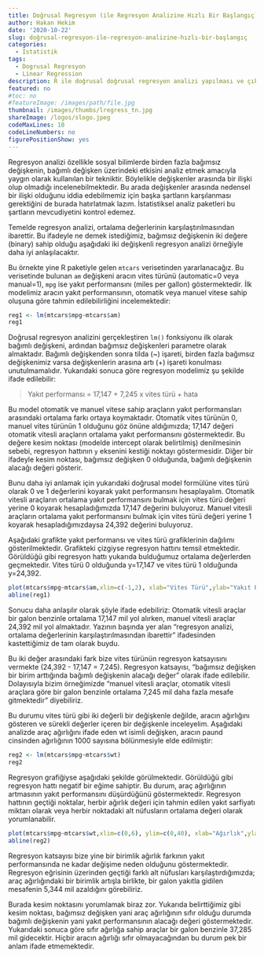 ```yaml
---
title: Doğrusal Regresyon (ile Regresyon Analizine Hızlı Bir Başlangıç)
author: Hakan Hekim
date: '2020-10-22'
slug: doğrusal-regresyon-ile-regresyon-analizine-hızlı-bir-başlangıç
categories:
  - Istatistik
tags:
  - Dogrusal Regresyon
  - Linear Regression
description: R ile doğrusal doğrusal regresyon analizi yapılması ve çıktıların yorumlanması.
featured: no
#toc: no
#featureImage: /images/path/file.jpg
thumbnail: /images/thumbs/lregress_tn.jpg
shareImage: /logos/slogo.jpeg
codeMaxLines: 10
codeLineNumbers: no
figurePositionShow: yes
---
```


Regresyon analizi özellikle sosyal bilimlerde birden fazla bağımsız değişkenin, bağımlı değişken üzerindeki etkisini analiz etmek amacıyla yaygın olarak kullanılan bir tekniktir. Böylelikle değişkenler arasında bir ilişki olup olmadığı incelenebilmektedir. Bu arada değişkenler arasında nedensel bir ilişki olduğunu iddia edebilmemiz için başka şartların karşılanması gerektiğini de burada hatırlatmak lazım. İstatistiksel analiz paketleri bu şartların mevcudiyetini kontrol edemez.

Temelde regresyon analizi, ortalama değerlerinin karşılaştırılmasından ibarettir. Bu ifadeyle ne demek istediğimiz, bağımsız değişkenin iki değere (binary) sahip olduğu aşağıdaki iki değişkenli regresyon analizi örneğiyle daha iyi anlaşılacaktır.

Bu örnekte yine R paketiyle gelen `mtcars` verisetinden yararlanacağız. Bu verisetinde bulunan `am` değişkeni aracın vites türünü (automatic=0 veya manual=1), `mpg` ise yakıt performansını (miles per gallon) göstermektedir. İlk modelimiz aracın yakıt performansının, otomatik veya manuel vitese sahip oluşuna göre tahmin edilebilirliğini incelemektedir:

```r
reg1 <- lm(mtcars$mpg~mtcars$am)
reg1
```

Doğrusal regresyon analizini gerçekleştiren `lm()` fonksiyonu ilk olarak bağımlı değişkeni, ardından bağımsız değişkenleri parametre olarak almaktadır. Bağımlı değişkenden sonra tilda (~) işareti, birden fazla bağımsız değişkenimiz varsa değişkenlerin arasına artı (+) işareti konulması unutulmamalıdır. Yukarıdaki sonuca göre regresyon modelimiz şu şekilde ifade edilebilir:

>Yakıt performansı = 17,147 + 7,245 x vites türü + hata

Bu model otomatik ve manuel vitese sahip araçların yakıt performansları arasındaki ortalama farkı ortaya koymaktadır. Otomatik vites türünün 0, manuel vites türünün 1 olduğunu göz önüne aldığımızda; 17,147 değeri otomatik vitesli araçların ortalama yakıt performansını göstermektedir. Bu değere kesim noktası (modelde intercept olarak belirtilmiş) denilmesinin sebebi, regresyon hattının `y` eksenini kestiği noktayı göstermesidir. Diğer bir ifadeyle kesim noktası, bağımsız değişken 0 olduğunda, bağımlı değişkenin alacağı değeri gösterir.

Bunu daha iyi anlamak için yukarıdaki doğrusal model formülüne vites türü olarak 0 ve 1 değerlerini koyarak yakıt performansını hesaplayalım. Otomatik vitesli araçların ortalama yakıt performansını bulmak için vites türü değeri yerine 0 koyarak hesapladığımızda 17,147 değerini buluyoruz. Manuel vitesli araçların ortalama yakıt performansını bulmak için vites türü değeri yerine 1 koyarak hesapladığımızdaysa 24,392 değerini buluyoruz.

Aşağıdaki grafikte yakıt performansı ve vites türü grafiklerinin dağılımı gösterilmektedir. Grafikteki çizgiyse regresyon hattını temsil etmektedir. Görüldüğü gibi regresyon hattı yukarıda bulduğumuz ortalama değerlerden geçmektedir. Vites türü 0 olduğunda y=17,147 ve vites türü 1 olduğunda y=24,392.

```r
plot(mtcars$mpg~mtcars$am,xlim=c(-1,2), xlab="Vites Türü",ylab="Yakıt Performansı")
abline(reg1)
```

Sonucu daha anlaşılır olarak şöyle ifade edebiliriz: Otomatik vitesli araçlar bir galon benzinle ortalama 17,147 mil yol alırken, manuel vitesli araçlar 24,392 mil yol almaktadır. Yazının başında yer alan "regresyon analizi, ortalama değerlerinin karşılaştırılmasından ibarettir" ifadesinden kastettiğimiz de tam olarak buydu.

Bu iki değer arasındaki fark bize vites türünün regresyon katsayısını vermekte (24,392 - 17,147 = 7,245). Regresyon katsayısı, "bağımsız değişken bir birim arttığında bağımlı değişkenin alacağı değer" olarak ifade edilebilir. Dolayısıyla bizim örneğimizde "manuel vitesli araçlar, otomatik vitesli araçlara göre bir galon benzinle ortalama 7,245 mil daha fazla mesafe gitmektedir" diyebiliriz.

Bu durumu vites türü gibi iki değerli bir değişkenle değilde, aracın ağırlığını gösteren ve sürekli değerler içeren bir değişkenle inceleyelim. Aşağıdaki analizde araç ağırlığını ifade eden wt isimli değişken, aracın paund cinsinden ağırlığının 1000 sayısına bölünmesiyle elde edilmiştir:

```r
reg2 <- lm(mtcars$mpg~mtcars$wt)
reg2
```

Regresyon grafiğiyse aşağıdaki şekilde görülmektedir. Görüldüğü gibi regresyon hattı negatif bir eğime sahiptir. Bu durum, araç ağırlığının artmasının yakıt performansını düşürdüğünü göstermektedir. Regresyon hattının geçtiği noktalar, herbir ağırlık değeri için tahmin edilen yakıt sarfiyatı miktarı olarak veya herbir noktadaki alt nüfusların ortalama değeri olarak yorumlanabilir.

```r
plot(mtcars$mpg~mtcars$wt,xlim=c(0,6), ylim=c(0,40), xlab="Ağırlık",ylab="Yakıt Performansı")
abline(reg2)
```

Regresyon katsayısı bize yine bir birimlik ağırlık farkının yakıt performansında ne kadar değişime neden olduğunu göstermektedir. Regresyon eğrisinin üzerinden geçtiği farklı alt nüfusları karşılaştırdığımızda; araç ağırlığındaki bir birimlik artışla birlikte, bir galon yakıtla gidilen mesafenin 5,344 mil azaldığını görebiliriz.

Burada kesim noktasını yorumlamak biraz zor. Yukarıda belirttiğimiz gibi kesim noktası, bağımsız değişken yani araç ağırlığının sıfır olduğu durumda bağımlı değişkenin yani yakıt performansının alacağı değeri göstermektedir. Yukarıdaki sonuca göre sıfır ağırlığa sahip araçlar bir galon benzinle 37,285 mil gidecektir. Hiçbir aracın ağırlığı sıfır olmayacağından bu durum pek bir anlam ifade etmemektedir.
